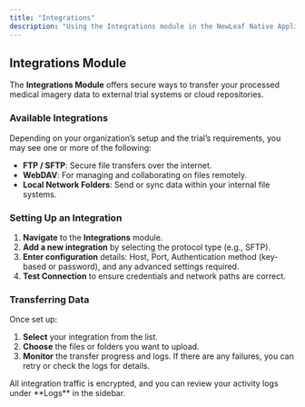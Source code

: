 ```yaml
---
title: "Integrations"
description: "Using the Integrations module in the NewLeaf Native Application"
---
```


## Integrations Module

The **Integrations Module** offers secure ways to transfer your processed medical imagery data to external trial systems or cloud repositories.

### Available Integrations

Depending on your organization’s setup and the trial’s requirements, you may see one or more of the following:
- **FTP / SFTP**: Secure file transfers over the internet.
- **WebDAV**: For managing and collaborating on files remotely.
- **Local Network Folders**: Send or sync data within your internal file systems.

### Setting Up an Integration

1. **Navigate** to the **Integrations** module.
2. **Add a new integration** by selecting the protocol type (e.g., SFTP).
3. **Enter configuration** details: Host, Port, Authentication method (key-based or password), and any advanced settings required.
4. **Test Connection** to ensure credentials and network paths are correct.

### Transferring Data

Once set up:
1. **Select** your integration from the list.
2. **Choose** the files or folders you want to upload.
3. **Monitor** the transfer progress and logs. If there are any failures, you can retry or check the logs for details.

<Info>
  All integration traffic is encrypted, and you can review your activity logs under **Logs** in the sidebar. 
</Info>